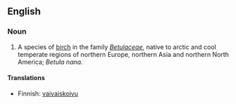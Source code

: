 ==English==

===Noun===
{{en-noun|sg=[[dwarf]] [[birch]]|dwarf birches}}

# A species of [[birch]] in the family ''[[Betulaceae]]'', native to arctic and cool temperate regions of northern Europe, northern Asia and northern North America; ''Betula nana''.

====Translations====
{{top}}
*Finnish: [[vaivaiskoivu]]
{{bottom}}